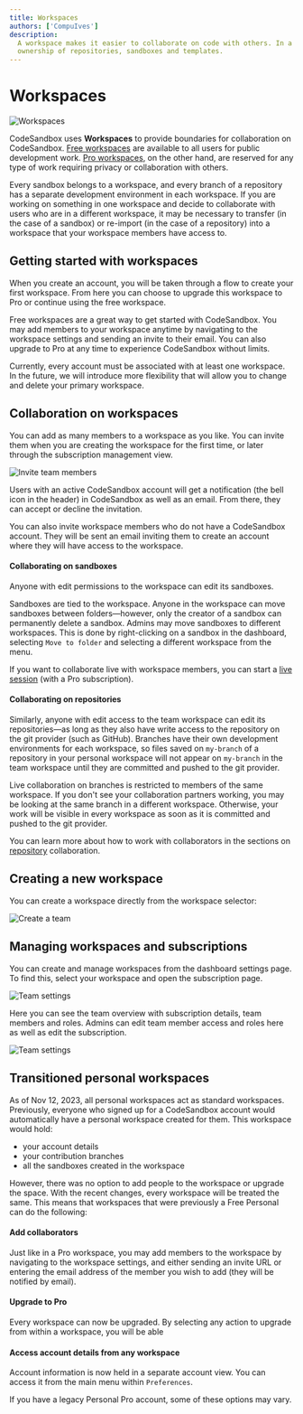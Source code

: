```yaml
---
title: Workspaces
authors: ['CompuIves']
description:
  A workspace makes it easier to collaborate on code with others. In a workspace, you share
  ownership of repositories, sandboxes and templates.
---
```



# Workspaces

![Workspaces](../images/workspace-selector.png)

CodeSandbox uses **Workspaces** to provide boundaries for collaboration on CodeSandbox. [Free workspaces](#free-workspace) are available to all users for public development work. [Pro workspaces](#pro-workspace), on the other hand, are reserved for any type of work requiring privacy or collaboration with others.

Every sandbox belongs to a workspace, and every branch of a repository has a separate development environment in each workspace. If you are working on something in one workspace and decide to collaborate with users who are in a different workspace, it may be necessary to transfer (in the case of a sandbox) or re-import (in the case of a repository) into a workspace that your workspace members have access to.

## Getting started with workspaces

When you create an account, you will be taken through a flow to create your first workspace. From here you can choose to upgrade this workspace to Pro or continue using the free workspace.

Free workspaces are a great way to get started with CodeSandbox.
You may add members to your workspace anytime by navigating to the workspace settings and sending an invite to their email.
You can also upgrade to Pro at any time to experience CodeSandbox without limits.

<Callout emoji="⚠️">
Currently, every account must be associated with at least one workspace. In the future, we will introduce more flexibility that will allow you to change and delete your primary workspace.
</Callout>

## Collaboration on workspaces

You can add as many members to a workspace as you like. You can invite them when you are creating the workspace for the first time, or later through the subscription management view.

![Invite team members](../images/workspace-invite-members.png)

Users with an active CodeSandbox account will get a notification (the bell icon in the header) in CodeSandbox as well as an email.
From there, they can accept or decline the invitation.

You can also invite workspace members who do not have a CodeSandbox account. They will be sent an email inviting them to create an account where they will have access to the workspace.

#### Collaborating on sandboxes

Anyone with edit permissions to the workspace can edit its sandboxes.

Sandboxes are tied to the workspace. Anyone in the workspace can move sandboxes between folders—however, only the creator of a sandbox can permanently delete a sandbox.
Admins may move sandboxes to different workspaces. This is done by right-clicking on a sandbox in the dashboard, selecting `Move to folder` and selecting a different workspace from the menu.

If you want to collaborate live with workspace members, you can start a [live session](/learn/getting-started/collaborate-share) (with a Pro subscription).

#### Collaborating on repositories

Similarly, anyone with edit access to the team workspace can edit its repositories—as long as they also have write access to the repository on the git provider (such as GitHub). Branches have their own development environments for each workspace, so files saved on `my-branch` of a repository in your personal workspace will not appear on `my-branch` in the team workspace until they are committed and pushed to the git provider.

Live collaboration on branches is restricted to members of the same workspace. If you don't see your collaboration partners working, you may be looking at the same branch in a different workspace. Otherwise, your work will be visible in every workspace as soon as it is committed and pushed to the git provider.

You can learn more about how to work with collaborators in the sections on [repository](/learn/repositories/collaborate-share) collaboration.

## Creating a new workspace

You can create a workspace directly from the workspace selector:

![Create a team](../images/workspace-selector-newteam.png)

## Managing workspaces and subscriptions

You can create and manage workspaces from the dashboard settings page.
To find this, select your workspace and open the subscription page.

![Team settings](../images/workspace-team-settings-btn.png)

Here you can see the team overview with subscription details, team members and roles.
Admins can edit team member access and roles here as well as edit the subscription.

![Team settings](../images/workspace-team-settings.png)

## Transitioned personal workspaces

As of Nov 12, 2023, all personal workspaces act as standard workspaces.
Previously, everyone who signed up for a CodeSandbox account would automatically have a personal workspace created for them.
This workspace would hold:

- your account details
- your contribution branches
- all the sandboxes created in the workspace

However, there was no option to add people to the workspace or upgrade the space.
With the recent changes, every workspace will be treated the same. This means that workspaces that were previously a Free Personal can do the following:

#### Add collaborators

Just like in a Pro workspace, you may add members to the workspace by navigating to the workspace settings, and either sending an invite URL or entering the email address of the member you wish to add (they will be notified by email).

#### Upgrade to Pro

Every workspace can now be upgraded. By selecting any action to upgrade from within a workspace, you will be able

#### Access account details from any workspace

Account information is now held in a separate account view. You can access it from the main menu within `Preferences`.

<Callout emoji="⚠️">
If you have a legacy Personal Pro account, some of these options may vary.
</Callout>
